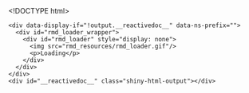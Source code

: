<!DOCTYPE html>
<html>
<head>

  <meta http-equiv="Content-Type" content="text/html; charset=utf-8"/>
  <script type="application/shiny-singletons"></script>
  <script type="application/html-dependencies">json2[2014.02.04];jquery[1.12.4];shiny[1.0.5]</script>
<script src="shared/json2-min.js"></script>
<script src="shared/jquery.min.js"></script>
<link href="shared/shiny.css" rel="stylesheet" />
<script src="shared/shiny.min.js"></script>  <script src="rmd_resources/rmd_loader.js"></script>
  <link href="rmd_resources/rmd_loader.css" rel="stylesheet"/>

</head>

<body>
  <div>
    <div data-display-if="!output.__reactivedoc__" data-ns-prefix="">
      <div id="rmd_loader_wrapper">
        <div id="rmd_loader" style="display: none">
          <img src="rmd_resources/rmd_loader.gif"/>
          <p>Loading</p>
        </div>
      </div>
    </div>
    <div id="__reactivedoc__" class="shiny-html-output"></div>
  </div>
</body>

</html>
